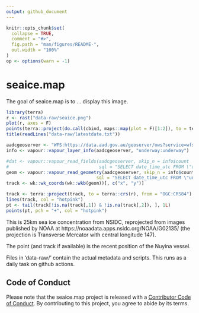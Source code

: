 ```yaml
---
output: github_document
---
```


<!-- README.md is generated from README.Rmd. Please edit that file -->

```r
knitr::opts_chunk$set(
  collapse = TRUE,
  comment = "#>",
  fig.path = "man/figures/README-",
  out.width = "100%"
)
op <- options(warn = -1)

```

# seaice.map

<!-- badges: start -->
<!-- [![R-CMD-check](https://github.com/mdsumner/seaice.map/actions/workflows/R-CMD-check.yaml/badge.svg)](https://github.com/mdsumner/seaice.map/actions/workflows/R-CMD-check.yaml)-->
<!-- badges: end -->

The goal of seaice.map is to ... display this image. 


```r
library(terra)
r <- rast("data-raw/seaice.png")
plot(r, axes = F)
points(terra::project(do.call(cbind, maps::map(plot = F)[1:2]), to = terra::crs(r), from = "OGC:CRS84"), pch = ".", col = "#777777")
title(readLines("data-raw/latestdate.txt"))

aadcgeoserver <- "WFS:https://data.aad.gov.au/geoserver/ows?service=wfs&version=2.0.0&request=GetCapabilities"
info <- vapour::vapour_layer_info(aadcgeoserver, "underway:underway")

#dat <- vapour::vapour_read_fields(aadcgeoserver, skip_n = info$count  - 24 * 60 * 5, 
#                                  sql = "SELECT date_time_utc FROM \"underway:underway\"")
geom <- vapour::vapour_read_geometry(aadcgeoserver, skip_n = info$count  - 24 * 60 * 5, 
                                  sql = "SELECT date_time_utc FROM \"underway:underway\"")
track <- wk::wk_coords(wk::wkb(geom))[, c("x", "y")]

track <- terra::project(track, to = terra::crs(r), from = "OGC:CRS84")
lines(track, col = "hotpink")
pt <- tail(track[!is.na(track[,1]) & !is.na(track[,2]), ], 1L)
points(pt, pch = "+", col = "hotpink")

```


This is 25km sea ice concentration from NSIDC, reprojected from images published by NOAA at https://noaadata.apps.nsidc.org/NOAA/G02135/ (the projection is Transverse Mercator with central longitude 147). 

The point (and track if available) is the recent position of the Nuyina vessel. 

Files in 'data-raw/' contain the actual metadata and scripts. This runs as a daily task on github actions. 

## Code of Conduct
  
Please note that the seaice.map project is released with a [Contributor Code of Conduct](https://contributor-covenant.org/version/2/1/CODE_OF_CONDUCT.html). By contributing to this project, you agree to abide by its terms.
